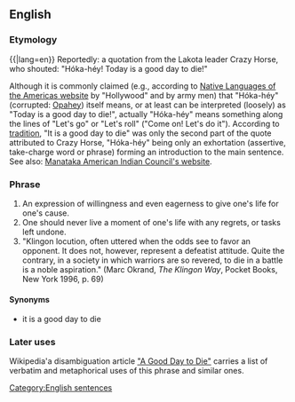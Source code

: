 ==English==
{{rfd|lang=en}}
===Etymology===
{{|lang=en}}
Reportedly: a quotation from the Lakota leader Crazy Horse, who shouted: "Hóka-héy! Today is a good day to die!"

Although it is commonly claimed (e.g., according to [http://www.native-languages.org/iaq21.htm Native Languages of the Americas website] by "Hollywood" and by army men) that "Hóka-héy" (corrupted: [[Opahey]]) itself means, or at least can be interpreted (loosely) as "Today is a good day to die!", actually "Hóka-héy" means something along the lines of "Let's go" or "Let's roll" ("Come on! Let's do it"). According to [http://www.native-languages.org/iaq21.htm tradition], "It is a good day to die" was only the second part of the quote attributed to Crazy Horse, "Hóka-héy" being only an exhortation (assertive, take-charge word or phrase) forming an introduction to the main sentence. See also: [http://www.manataka.org/page1909.html Manataka American Indian Council's website].

===Phrase===
{{head|en|phrase}}

# An expression of willingness and even eagerness to give one's life for one's cause.
# One should never live a moment of one's life with any regrets, or tasks left undone.
# "Klingon locution, often uttered when the odds see to favor an opponent. It does not, however, represent a defeatist attitude. Quite the contrary, in a society in which warriors are so revered, to die in a battle is a noble aspiration." (Marc Okrand, ''The Klingon Way'', Pocket Books, New York 1996, p. 69)

====Synonyms====
* it is a good day to die

===Later uses===
{{wikipedia}}

Wikipedia'a disambiguation article [[wikipedia:A Good Day to Die|"A Good Day to Die"]] carries a list of verbatim and metaphorical uses of this phrase and similar ones.

[[Category:English sentences]]